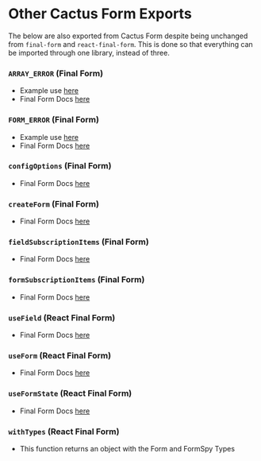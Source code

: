 
<Meta title="Cactus Form/Components/Other Tools" />

# Other Cactus Form Exports
The below are also exported from Cactus Form despite being unchanged from `final-form` and `react-final-form`. This is done so that everything can be imported through one library, instead of three.

### `ARRAY_ERROR` (Final Form)

- Example use [here](https://codesandbox.io/s/46ozq77v7?file=/index.js:159-170)
- Final Form Docs [here](https://final-form.org/docs/final-form/api#array_error)

### `FORM_ERROR` (Final Form)

- Example use [here](https://codesandbox.io/s/vql1q4kzv0?from-embed=&file=/index.js:254-528)
- Final Form Docs [here](https://final-form.org/docs/final-form/api#form_error)

### `configOptions` (Final Form)
- Final Form Docs [here](https://final-form.org/docs/final-form/types/Config)

### `createForm` (Final Form)
- Final Form Docs [here](https://final-form.org/docs/final-form/getting-started#usage)

### `fieldSubscriptionItems` (Final Form)

- Final Form Docs [here](https://final-form.org/docs/final-form/api#fieldsubscriptionitems)

### `formSubscriptionItems` (Final Form)

- Final Form Docs [here](https://final-form.org/docs/final-form/api#formsubscriptionitems)

### `useField` (React Final Form)
- Final Form Docs [here](https://final-form.org/docs/react-final-form/api/useField)

### `useForm` (React Final Form)
- Final Form Docs [here](https://final-form.org/docs/react-final-form/api/useForm)

### `useFormState` (React Final Form)
- Final Form Docs [here](https://final-form.org/docs/react-final-form/api/useFormState)

### `withTypes` (React Final Form)
- This function returns an object with the Form and FormSpy Types